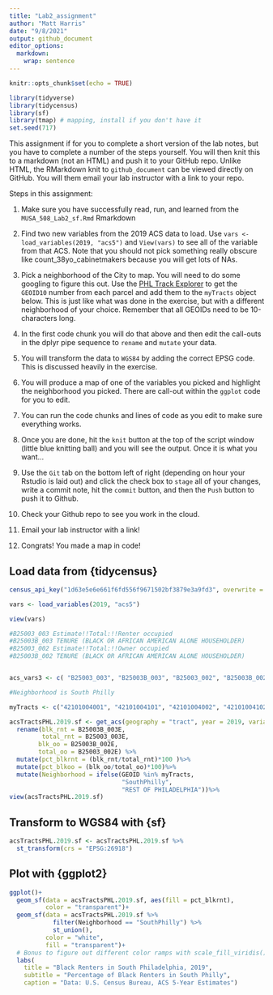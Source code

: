 ---
title: "Lab2_assignment"
author: "Matt Harris"
date: "9/8/2021"
output: github_document
editor_options: 
  markdown: 
    wrap: sentence
---

```{r setup, include=FALSE}
knitr::opts_chunk$set(echo = TRUE)
```

```{r setup_package, warning = FALSE, message = FALSE}
library(tidyverse)
library(tidycensus)
library(sf)
library(tmap) # mapping, install if you don't have it
set.seed(717)
```

This assignment if for you to complete a short version of the lab notes, but you have to complete a number of the steps yourself.
You will then knit this to a markdown (not an HTML) and push it to your GitHub repo.
Unlike HTML, the RMarkdown knit to `github_document` can be viewed directly on GitHub.
You will them email your lab instructor with a link to your repo.

Steps in this assignment:

1.  Make sure you have successfully read, run, and learned from the `MUSA_508_Lab2_sf.Rmd` Rmarkdown

2.  Find two new variables from the 2019 ACS data to load.
    Use `vars <- load_variables(2019, "acs5")` and `View(vars)` to see all of the variable from that ACS.
    Note that you should not pick something really obscure like count_38yo_cabinetmakers because you will get lots of NAs.

3.  Pick a neighborhood of the City to map.
    You will need to do some googling to figure this out.
    Use the [PHL Track Explorer](https://data-phl.opendata.arcgis.com/datasets/census-tracts-2010/explore?location=40.002759%2C-75.119097%2C11.91) to get the `GEOID10` number from each parcel and add them to the `myTracts` object below.
    This is just like what was done in the exercise, but with a different neighborhood of your choice.
    Remember that all GEOIDs need to be 10-characters long.

4.  In the first code chunk you will do that above and then edit the call-outs in the dplyr pipe sequence to `rename` and `mutate` your data.

5.  You will transform the data to `WGS84` by adding the correct EPSG code.
    This is discussed heavily in the exercise.

6.  You will produce a map of one of the variables you picked and highlight the neighborhood you picked.
    There are call-out within the `ggplot` code for you to edit.

7.  You can run the code chunks and lines of code as you edit to make sure everything works.

8.  Once you are done, hit the `knit` button at the top of the script window (little blue knitting ball) and you will see the output.
    Once it is what you want...

9.  Use the `Git` tab on the bottom left of right (depending on hour your Rstudio is laid out) and click the check box to `stage` all of your changes, write a commit note, hit the `commit` button, and then the `Push` button to push it to Github.

10. Check your Github repo to see you work in the cloud.

11. Email your lab instructor with a link!

12. Congrats!
    You made a map in code!

## Load data from {tidycensus}

```{r acs_vars, cache = TRUE, message = FALSE, warning = FALSE, results=FALSE}
census_api_key("1d63e5e6e661f6fd556f9671502bf3879e3a9fd3", overwrite = TRUE)

vars <- load_variables(2019, "acs5")

view(vars)

#B25003_003 Estimate!!Total:!!Renter occupied
#B25003B_003 TENURE (BLACK OR AFRICAN AMERICAN ALONE HOUSEHOLDER)
#B25003_002 Estimate!!Total:!!Owner occupied
#B25003B_002 TENURE (BLACK OR AFRICAN AMERICAN ALONE HOUSEHOLDER)


acs_vars3 <- c( "B25003_003", "B25003B_003", "B25003_002", "B25003B_002")

#Neighborhood is South Philly

myTracts <- c("42101004001", "42101004101", "42101004002", "42101004102")

acsTractsPHL.2019.sf <- get_acs(geography = "tract", year = 2019, variables = acs_vars3, geometry = TRUE, state = "PA", county = "Philadelphia", output = "wide")%>%                                                                  dplyr::select (GEOID, NAME, all_of(paste0(acs_vars3,"E"))) %>%
  rename(blk_rnt = B25003B_003E,
         total_rnt = B25003_003E,
        blk_oo = B25003B_002E,
        total_oo = B25003_002E) %>%
  mutate(pct_blkrnt = (blk_rnt/total_rnt)*100 )%>%
  mutate(pct_blkoo = (blk_oo/total_oo)*100)%>%
  mutate(Neighborhood = ifelse(GEOID %in% myTracts,
                               "SouthPhilly",
                               "REST OF PHILADELPHIA"))%>%
view(acsTractsPHL.2019.sf)
```

## Transform to WGS84 with {sf}

```{r}
acsTractsPHL.2019.sf <- acsTractsPHL.2019.sf %>% 
  st_transform(crs = "EPSG:26918")
```

## Plot with {ggplot2}

```{r ggplot_geom_sf, warning = FALSE, echo = FALSE}
ggplot()+
  geom_sf(data = acsTractsPHL.2019.sf, aes(fill = pct_blkrnt),
          color = "transparent")+
  geom_sf(data = acsTractsPHL.2019.sf %>%
            filter(Neighborhood == "SouthPhilly") %>%
            st_union(),
          color = "white",
          fill = "transparent")+ 
  # Bonus to figure out different color ramps with scale_fill_viridis()
  labs(
    title = "Black Renters in South Philadelphia, 2019",
    subtitle = "Percentage of Black Renters in South Philly",
    caption = "Data: U.S. Census Bureau, ACS 5-Year Estimates")

```
